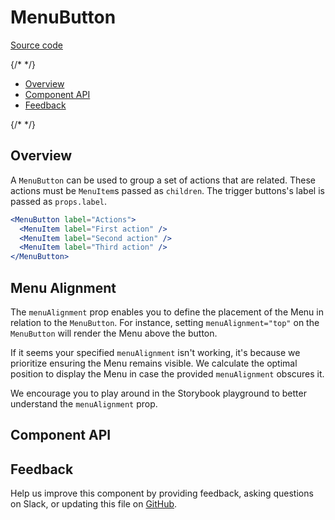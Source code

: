 
<Meta isTemplate />

# MenuButton

[Source code](https://github.com/carbon-design-system/carbon/tree/main/packages/react/src/components/MenuButton)

{/* <!-- START doctoc generated TOC please keep comment here to allow auto update --> <!-- DON'T EDIT THIS SECTION, INSTEAD RE-RUN doctoc TO UPDATE --> */}

- [Overview](#overview)
- [Component API](#component-api)
- [Feedback](#feedback)

{/* <!-- END doctoc generated TOC please keep comment here to allow auto update --> */}

## Overview

A `MenuButton` can be used to group a set of actions that are related. These
actions must be `MenuItem`s passed as `children`. The trigger buttons's label is
passed as `props.label`.

```jsx
<MenuButton label="Actions">
  <MenuItem label="First action" />
  <MenuItem label="Second action" />
  <MenuItem label="Third action" />
</MenuButton>
```

## Menu Alignment

The `menuAlignment` prop enables you to define the placement of the Menu in
relation to the `MenuButton`. For instance, setting `menuAlignment="top"` on the
`MenuButton` will render the Menu above the button.

If it seems your specified `menuAlignment` isn't working, it's because we
prioritize ensuring the Menu remains visible. We calculate the optimal position
to display the Menu in case the provided `menuAlignment` obscures it.

We encourage you to play around in the Storybook playground to better understand
the `menuAlignment` prop.

## Component API

<ArgTypes />

## Feedback

Help us improve this component by providing feedback, asking questions on Slack,
or updating this file on
[GitHub](https://github.com/carbon-design-system/carbon/edit/main/packages/react/src/components/MenuButton/MenuButton.mdx).
